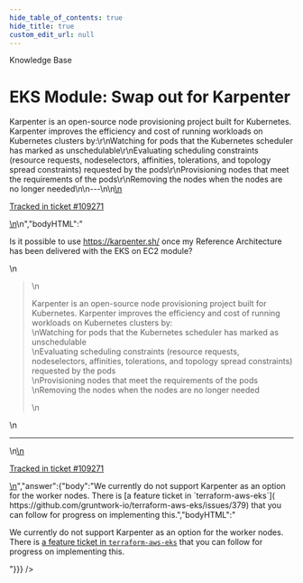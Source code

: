 ```yaml
---
hide_table_of_contents: true
hide_title: true
custom_edit_url: null
---
```



<CenterLayout>
<span className="searchCategory">Knowledge Base</span>
<h1>EKS Module: Swap out for Karpenter</h1>
<GitHub discussion={{"id":"D_kwDOF8slf84AQ0EE","number":563,"author":{"login":"iangrunt"},"title":"EKS Module: Swap out for Karpenter","body":"\nIs it possible to use https://karpenter.sh/ once my Reference Architecture has been delivered with the EKS on EC2 module?\r\n\r\n> Karpenter is an open-source node provisioning project built for Kubernetes. Karpenter improves the efficiency and cost of running workloads on Kubernetes clusters by:\r\nWatching for pods that the Kubernetes scheduler has marked as unschedulable\r\nEvaluating scheduling constraints (resource requests, nodeselectors, affinities, tolerations, and topology spread constraints) requested by the pods\r\nProvisioning nodes that meet the requirements of the pods\r\nRemoving the nodes when the nodes are no longer needed\n\n---\n\n<ins datetime=\"2022-09-20T16:15:06Z\">\n  <p><a href=\"https://support.gruntwork.io/hc/requests/109271\">Tracked in ticket #109271</a></p>\n</ins>\n","bodyHTML":"<p dir=\"auto\">Is it possible to use <a href=\"https://karpenter.sh/\" rel=\"nofollow\">https://karpenter.sh/</a> once my Reference Architecture has been delivered with the EKS on EC2 module?</p>\n<blockquote>\n<p dir=\"auto\">Karpenter is an open-source node provisioning project built for Kubernetes. Karpenter improves the efficiency and cost of running workloads on Kubernetes clusters by:<br>\nWatching for pods that the Kubernetes scheduler has marked as unschedulable<br>\nEvaluating scheduling constraints (resource requests, nodeselectors, affinities, tolerations, and topology spread constraints) requested by the pods<br>\nProvisioning nodes that meet the requirements of the pods<br>\nRemoving the nodes when the nodes are no longer needed</p>\n</blockquote>\n<hr>\n<ins datetime=\"2022-09-20T16:15:06Z\">\n  <p dir=\"auto\"><a href=\"https://support.gruntwork.io/hc/requests/109271\" rel=\"nofollow\">Tracked in ticket #109271</a></p>\n</ins>","answer":{"body":"We currently do not support Karpenter as an option for the worker nodes. There is [a feature ticket in `terraform-aws-eks`]( https://github.com/gruntwork-io/terraform-aws-eks/issues/379) that you can follow for progress on implementing this.","bodyHTML":"<p dir=\"auto\">We currently do not support Karpenter as an option for the worker nodes. There is <a href=\"https://github.com/gruntwork-io/terraform-aws-eks/issues/379\">a feature ticket in <code class=\"notranslate\">terraform-aws-eks</code></a> that you can follow for progress on implementing this.</p>"}}} />

</CenterLayout>
  

<!-- ##DOCS-SOURCER-START
{
  "sourcePlugin": "github-discussions",
  "hash": "c8723186a1188440ecfc7434fd1d6234"
}
##DOCS-SOURCER-END -->
